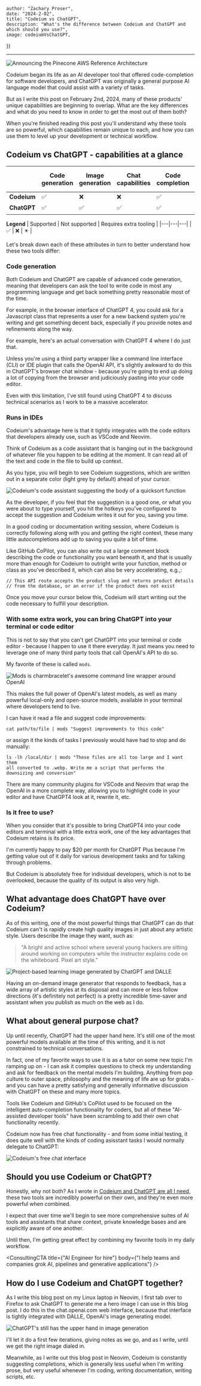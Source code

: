 


    author: "Zachary Proser", 
    date: "2024-2-02",
    title: "Codeium vs ChatGPT", 
    description: "What's the difference between Codeium and ChatGPT and which should you use?",
    image: codeiumVsChatGPT,
})

--- 

<Image src={metadata.image} alt="Announcing the Pinecone AWS Reference Architecture"/>

Codeium began its life as an AI developer tool that offered code-completion for software developers, and 
ChatGPT was originally a general purpose AI language model that could assist with a variety of tasks. 

But as I write this post on February 2nd, 2024, many of these products' unique capabilities are beginning to 
overlap. What are the key differences and what do you need to know in order to get the most out of them both? 

When you're finished reading this post you'll understand why these tools are so powerful, which capabilities remain unique to each, 
and how you can use them to level up your development or technical workflow.

## Codeium vs ChatGPT - capabilities at a glance 


|   | Code generation  | Image generation  | Chat capabilities  | Code completion  | General purpose chat | Runs in IDEs | Free 
|---|---|---|---|---|---|---|---|
| **Codeium**  | ✅ | ❌ | ❌ | ✅ | ❌ | ✅ | ✅ |
| **ChatGPT**  | ✅ | ✅ | ✅ | ✅ | ✅ | ✴️  | ❌ |

**Legend**
| Supported | Not supported | Requires extra tooling |
|---|---|---|
|    ✅    | ❌ | ✴️  |

Let's break down each of these attributes in turn to better understand how these two tools differ:

### Code generation

Both Codeium and ChatGPT are capable of advanced code generation, meaning that developers can ask the tool to write code in most any programming language and get back something pretty reasonable 
most of the time. 

For example, in the browser interface of ChatGPT 4, you could ask for a Javascript class that represents a user for a new backend system you're writing and get something 
decent back, especially if you provide notes and refinements along the way. 

For example, <Link target="_blank" href="https://chat.openai.com/share/b321419b-8b5c-47c8-bff9-e7a6b8e0d989">here's an actual conversation with ChatGPT 4 where I do just that</Link>.

Unless you're using a third party wrapper like a command line interface (CLI) or IDE plugin that calls the OpenAI API, it's slightly awkward to do this in ChatGPT's browser chat window - 
because you're going to end up doing a lot of copying from the browser and judiciously pasting into your code editor. 

Even with this limitation, I've still found using ChatGPT 4 to discuss technical scenarios as I work to be a massive accelerator.

### Runs in IDEs

Codeium's advantage here is that it tightly integrates with the code editors that developers already use, such as VSCode and Neovim. 

Think of Codeium as a code assistant that is hanging out in the background of whatever file you happen to be editing at the moment. It can read all of the text and code in the file to build up context. 

As you type, you will begin to see Codeium suggestions, which are written out in a separate color (light grey by default) ahead of your cursor. 

<Image src={codeiumExample} alt="Codeium's code assistant suggesting the body of a quicksort function" />

As the developer, if you feel that the suggestion 
is a good one, or what you were about to type yourself, you hit the hotkeys you've configured to accept the suggestion and Codeium writes it out for you, saving you time. 

In a good coding or documentation writing session, where Codeium is correctly following along with you and getting the right context, these many little autocompletions add up to saving you 
quite a bit of time. 

Like GitHub CoPilot, you can also write out a large comment block describing the code or functionality you want beneath it, and that is usually more than enough for Codeium to outright write your 
function, method or class as you've described it, which can also be very accelerating, e.g.,: 

```
// This API route accepts the product slug and returns product details 
// from the database, or an error if the product does not exist
```
Once you move your cursor below this, Codeium will start writing out the code necessary to fulfill your description.

### With some extra work, you can bring ChatGPT into your terminal or code editor

This is not to say that you can't get ChatGPT into your terminal or code editor - because I happen to use it there everyday. It just means you 
need to leverage one of many third party tools that call OpenAI's API to do so.

My favorite of these is called <Link href="https://github.com/charmbracelet/mods" target="_blank">`mods`</Link>.

<Image src={modsExample} alt="Mods is charmbracelet's awesome command line wrapper around OpenAI" />

This makes the full power of OpenAI's latest models, as well as many powerful local-only and open-source models, available
in your terminal where developers tend to live. 

I can have it read a file and suggest code improvements: 

```
cat path/to/file | mods "Suggest improvements to this code"
```

or assign it the kinds of tasks I previously would have had to stop and do manually: 

```
ls -lh /local/dir | mods "These files are all too large and I want them 
all converted to .webp. Write me a script that performs the 
downsizing and conversion"
```

There are many community plugins for VSCode and Neovim that wrap the OpenAI in a more complete way, allowing you to highlight code in your editor and have ChatGPT4 look at it, rewrite it, etc.

### Is it free to use?

When you consider that it's possible to bring ChatGPT4 into your code editors and terminal with a little extra work, one of the key advantages that Codeium retains is its price. 

I'm currently happy to pay $20 per month for ChatGPT Plus because I'm getting value out of it daily for various development tasks and for talking through problems. 

But Codeium is absolutely free for individual developers, which is not to be overlooked, because the quality of its output is also very high.

## What advantage does ChatGPT have over Codeium? 

As of this writing, one of the most powerful things that ChatGPT can do that Codeium can't is rapidly create high quality images in just about any artistic style. Users describe the image 
they want, such as: 

> "A bright and active school where several young hackers are sitting around working on computers while the instructor explains code on the whiteboard. Pixel art style."

<Image src={projectBasedLearning} alt="Project-based learning image generated by ChatGPT and DALLE" />

Having an on-demand image generator that responds to feedback, has a wide array of artistic styles at its disposal and can more or less follow directions (it's definitely not perfect)
is a pretty incredible time-saver and assistant when you publish as much on the web as I do.

## What about general purpose chat? 

Up until recently, ChatGPT had the upper hand here. It's still one of the most powerful models available at the time of this writing, and it is not constrained to technical conversations. 

In fact, one of my favorite ways to use it is as a tutor on some new topic I'm ramping up on - I can ask it complex questions to check my understanding and ask for feedback on the mental 
models I'm building. Anything from pop culture to outer space, philosophy and the meaning of life are up for grabs - and you can have a pretty satisfying and generally informative discussion 
with ChatGPT on these and many more topics. 

Tools like Codeium and GitHub's CoPilot used to be focused on the intelligent auto-completion functionality for coders, but all of these "AI-assisted developer tools" have been scrambling to add 
their own chat functionality recently. 

Codeium now has free chat functionality - and from some initial testing, it does quite well with the kinds of coding asisstant tasks I would normally delegate to ChatGPT: 

<Image src={codeiumChat} alt="Codeium's free chat interface" />

## Should you use Codeium or ChatGPT?

Honestly, why not both? As I wrote in [Codeium and ChatGPT are all I need](/blog/chatgpt-4-and-codeium-are-my-favorite-stack), these two tools are incredibly powerful on their own, 
and they're even more powerful when combined.

I expect that over time we'll begin to see more comprehensive suites of AI tools and assistants that share context, 
private knowledge bases and are explicitly aware of one another. 

Until then, I'm getting great effect by combining my favorite tools in my daily workflow.

<ConsultingCTA 
  title={"AI Engineer for hire"} 
  body={"I help teams and companies grok AI, pipelines and generative applications"}
/>

## How do I use Codeium and ChatGPT together? 

As I write this blog post on my Linux laptop in Neovim, I first tab over to Firefox to ask ChatGPT to generate me a hero image I can use in this blog post. I do this in the chat.openai.com 
web interface, because that interface is tightly integrated with DALLE, OpenAI's image generating model. 

<Image src={chatGPTDALLE} alt="ChatGPT's still has the upper hand in image generation" />

I'll let it do a first few iterations, giving notes as we go, and as I write, until we 
get the right image dialed in. 

Meanwhile, as I write out this blog post in Neovim, Codeium is constantly suggesting completions, which is generally less useful when I'm writing prose, but very useful whenever I'm coding, writing 
documentation, writing scripts, etc. 

